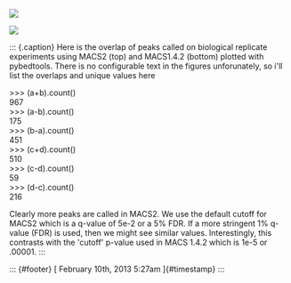 

![](../../media/42743300265_0.png)

![](../../media/42743300265_1.png)

::: {.caption}
Here is the overlap of peaks called on biological replicate experiments
using MACS2 (top) and MACS1.4.2 (bottom) plotted with pybedtools. There
is no configurable text in the figures unforunately, so i'll list the
overlaps and unique values here

\>\>\> (a+b).count()\
967\
\>\>\> (a-b).count()\
175\
\>\>\> (b-a).count()\
451\
\>\>\> (c+d).count()\
510\
\>\>\> (c-d).count()\
59\
\>\>\> (d-c).count()\
216

Clearly more peaks are called in MACS2. We use the default cutoff for
MACS2 which is a q-value of 5e-2 or a 5% FDR. If a more stringent 1%
q-value (FDR) is used, then we might see similar values. Interestingly,
this contrasts with the 'cutoff' p-value used in MACS 1.4.2 which is
1e-5 or .00001.
:::

::: {#footer}
[ February 10th, 2013 5:27am ]{#timestamp}
:::


